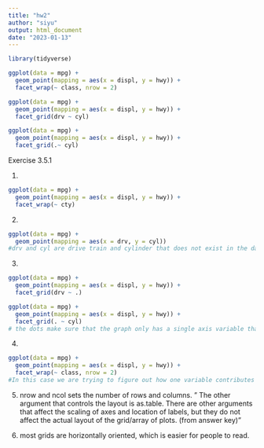 ```yaml
---
title: "hw2"
author: "siyu"
output: html_document
date: "2023-01-13"
---
```


```r
library(tidyverse)
```

```r
ggplot(data = mpg) + 
  geom_point(mapping = aes(x = displ, y = hwy)) + 
  facet_wrap(~ class, nrow = 2)
```

```r
ggplot(data = mpg) + 
  geom_point(mapping = aes(x = displ, y = hwy)) + 
  facet_grid(drv ~ cyl)
```

```r
ggplot(data = mpg) + 
  geom_point(mapping = aes(x = displ, y = hwy)) + 
  facet_grid(.~ cyl)
```

Exercise 3.5.1

1.  

```r
ggplot(data = mpg) + 
  geom_point(mapping = aes(x = displ, y = hwy)) + 
  facet_wrap(~ cty)
```

2.  

```r
ggplot(data = mpg) + 
  geom_point(mapping = aes(x = drv, y = cyl))
#drv and cyl are drive train and cylinder that does not exist in the data set. 
```

3. 
```r
ggplot(data = mpg) + 
  geom_point(mapping = aes(x = displ, y = hwy)) +
  facet_grid(drv ~ .)

ggplot(data = mpg) + 
  geom_point(mapping = aes(x = displ, y = hwy)) +
  facet_grid(. ~ cyl)
# the dots make sure that the graph only has a single axis variable that will be used for for all the plots. 
```

4. 
```r
ggplot(data = mpg) + 
  geom_point(mapping = aes(x = displ, y = hwy)) + 
  facet_wrap(~ class, nrow = 2)
#In this case we are trying to figure out how one variable contributes to the divergence of that cluster. Too many colors can be confusing. Faceting makes the data clearer. 
```

5. 
nrow and ncol sets the number of rows and columns. 
" The other argument that controls the layout is as.table. There are other arguments that affect the scaling of axes and location of labels, but they do not affect the actual layout of the grid/array of plots. (from answer key)"

6. 
most grids are horizontally oriented, which is easier for people to read. 
